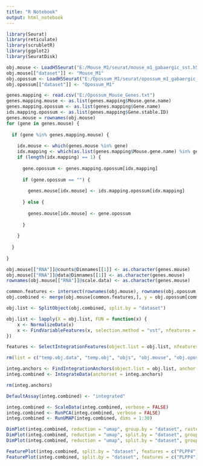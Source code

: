 ```yaml
---
title: "R Notebook"
output: html_notebook
---
```


```r

library(Seurat)
library(reticulate)
library(scrubletR)
library(ggplot2)
library(SeuratDisk)

obj.mouse <- LoadH5Seurat("E:/Mouse_M1/seurat/mouse_m1_gabaergic_sst.h5seurat")
obj.mouse[["dataset"]] <- "Mouse_M1"
obj.opossum <- LoadH5Seurat("E:/Opossum_M1/seurat/opossum_m1_gabaergic_sst.h5seurat")
obj.opossum[["dataset"]] <- "Opossum_M1"

```


```r

genes.mapping <- read.csv("E:/Opossum_Mouse_Genes.txt")
genes.mapping.mouse <- as.list(genes.mapping$Mouse.gene.name)
genes.mapping.opossum <- as.list(genes.mapping$Gene.name)
ids.mapping.opossum <- as.list(genes.mapping$Gene.stable.ID)
genes.mouse = rownames(obj.mouse)
for (gene in genes.mouse) {
  
  if (gene %in% genes.mapping.mouse) {
    
    idx.mouse <- which(genes.mouse %in% gene)
    idx.mapping <- which(as.list(genes.mapping$Mouse.gene.name) %in% gene)
    if (length(idx.mapping) == 1) {
      
      gene.opossum <- genes.mapping.opossum[idx.mapping]
      
      if (gene.opossum == "") {
        
        genes.mouse[idx.mouse] <- ids.mapping.opossum[idx.mapping]
        
      } else {
        
        genes.mouse[idx.mouse] <- gene.opossum
        
      }
      
    }
    
  }
  
}

```


```r

obj.mouse[["RNA"]]@counts@Dimnames[[1]] <- as.character(genes.mouse)
obj.mouse[["RNA"]]@data@Dimnames[[1]] <- as.character(genes.mouse)
rownames(obj.mouse[["RNA"]]@scale.data) <- as.character(genes.mouse)

```


```r

common.features <- intersect(rownames(obj.mouse), rownames(obj.opossum))
obj.combined <- merge(obj.mouse[common.features,], y = obj.opossum[common.features,])

```

```r

obj.list <- SplitObject(obj.combined, split.by = "dataset")

obj.list <- lapply(X = obj.list, FUN = function(x) {
    x <- NormalizeData(x)
    x <- FindVariableFeatures(x, selection.method = "vst", nfeatures = 3000)
})

features <- SelectIntegrationFeatures(object.list = obj.list, nfeatures = 3000)

```

```r

rm(list = c("temp.obj.data", "temp.obj", "objs", "obj.mouse", "obj.opossum", "obj.combined"))

```


```r

integ.anchors <- FindIntegrationAnchors(object.list = obj.list, anchor.features = features)
integ.combined <- IntegrateData(anchorset = integ.anchors)

```


```r

rm(integ.anchors)

```


```r

DefaultAssay(integ.combined) <- "integrated"

integ.combined <- ScaleData(integ.combined, verbose = FALSE)
integ.combined <- RunPCA(integ.combined, verbose = FALSE)
integ.combined <- RunUMAP(integ.combined, dims = 1:30)

```

```r

DimPlot(integ.combined, reduction = "umap", group.by = "dataset", raster = FALSE) + xlim(-15, 15) + ylim(-15, 15) + coord_equal()
DimPlot(integ.combined, reduction = "umap", split.by = "dataset", group.by = "subclass_label", raster = FALSE) + xlim(-15, 15) + ylim(-15, 15) + coord_equal()
DimPlot(integ.combined, reduction = "umap", split.by = "dataset", group.by = "RNA_snn_res.2.5", raster = FALSE) + xlim(-15, 15) + ylim(-15, 15) + coord_equal()

```

```r

FeaturePlot(integ.combined, split.by = "dataset", features = c("PLPP4")) + xlim(-15, 15) + ylim(-15, 15) + coord_equal()
FeaturePlot(integ.combined, split.by = "dataset", features = c("PLPP4")) + xlim(-15, 15) + ylim(-15, 15) + coord_equal()

```

